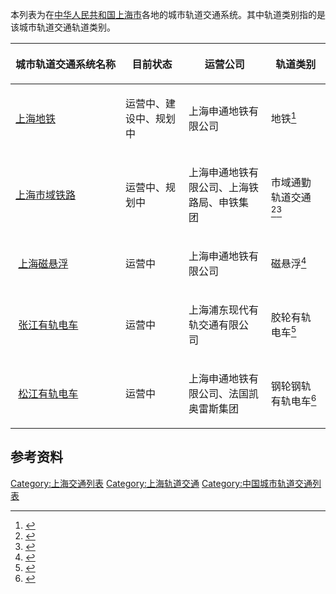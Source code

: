 本列表为在[[中华人民共和国|中华人民共和国]][[上海市|上海市]]各地的城市轨道交通系统。其中轨道类别指的是该城市轨道交通轨道类别。

{| class="wikitable sortable" style="font-size:90%;"
|-
! style="white-space: nowrap;" |城市轨道交通系统名称
! style="white-space: nowrap;" |目前状态
! style="white-space: nowrap;" |运营公司
! style="white-space: nowrap;" |轨道类别
|-
| [[上海地铁|上海地铁]] || 运营中、建设中、规划中 || 上海申通地铁有限公司 || 地铁<ref>{{cite web|url=http://service.shmetro.com/czxx/index.htm|title=线路与车站信息|publisher=上海地铁|date=2020-08-11|accessdate=2020-08-11|archive-date=2014-06-12|archive-url=https://web.archive.org/web/20140612041859/http://service.shmetro.com/czxx/index.htm|dead-url=yes}}</ref>
|-
| [[上海市域铁路|上海市域铁路]] || 运营中、规划中|| 上海申通地铁有限公司、上海铁路局、申铁集团 || 市域通勤轨道交通<ref>{{cite web|url=http://www.cr24b.com/art/2020/7/30/art_2221_3163749.html|title=市域铁路|publisher=中铁|date=2020-07-30}}</ref><ref>{{cite web|url=https://huoche.8684.cn/3170|title=金山铁路|publisher=火车资讯|date=2020-07-30}}</ref>
|-
|  [[上海磁悬浮|上海磁悬浮]] || 运营中 || 上海申通地铁有限公司 || 磁悬浮<ref>{{cite web|url=http://service.shmetro.com/hcczskb/270.htm|title=磁悬浮|publisher=上海地铁|date=2013-11-27|accessdate=2020-08-11|archive-date=2017-10-22|archive-url=https://web.archive.org/web/20171022020232/http://service.shmetro.com/hcczskb/270.htm|dead-url=no}}</ref>
|-
|  [[张江有轨电车|张江有轨电车]] || 运营中 || 上海浦东现代有轨交通有限公司 || 胶轮有轨电车<ref>{{cite web|url=http://www.ccgp.gov.cn/cggg/dfgg/zbgg/201611/t20161114_7573592.htm|title=上海浦东现代有轨交通有限公司2017年度-2019年度张江有轨电车“四电”系统维护保障及运行管理项目中标公告|publisher=中国政府采购网|access-date=2020-08-11|archive-date=2022-01-24|archive-url=https://web.archive.org/web/20220124042233/http://www.ccgp.gov.cn/cggg/dfgg/zbgg/201611/t20161114_7573592.htm}}</ref>
|-
|  [[松江有轨电车|松江有轨电车]] || 运营中 || 上海申通地铁有限公司、法国凯奥雷斯集团 || 钢轮钢轨有轨电车<ref>{{cite web|url=http://city.eastday.com/gk/20180824/u1a14183385.html|publisher=东方网|title=上海松江有轨电车招聘公告|date=2018-08-24}}</ref>
|}

==参考资料==
{{Reflist|25em}}

[[Category:上海交通列表|Category:上海交通列表]]
[[Category:上海轨道交通|Category:上海轨道交通]]
[[Category:中国城市轨道交通列表|Category:中国城市轨道交通列表]]